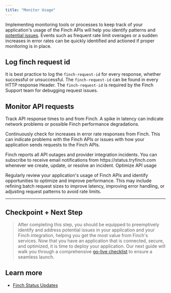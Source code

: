 ```yaml
---
title: "Monitor Usage"
---
```


Implementing monitoring tools or processes to keep track of your application's usage of the Finch APIs will help you identify patterns and [potential issues](/docs/Implementation-Guide/Optimize/Mitigate-Errors.md). Events such as frequent rate limit overages or a sudden increases in error rates can be quickly identified and actioned if proper monitoring is in place. 

## Log finch request id

It is best practice to log the `finch-request-id` for every response, whether successful or unsuccessful. The `finch-request-id` can be found in every HTTP response Header. The `finch-request-id` is required by the Finch Support team for debugging request issues. 

## Monitor API requests

Track API response times to and from Finch. A spike in latency can indicate network problems or possible Finch performance degradations.

Continuously check for increases in error rate responses from Finch. This can indicate problems with the Finch APIs or issues with how your application sends requests to the Finch APIs.

<Info>
 Finch reports all API outages and provider integration incidents. You can subscribe to receive email notifications from https://status.tryfinch.com whenever we create, update, or resolve an incident.
</Info

## Optimize API usage

Regularly review your application's usage of Finch APIs and identify opportunities to optimize and improve performance. This may include refining batch request sizes to improve latency, improving error handling, or adjusting request patterns to avoid rate limits.

---

## Checkpoint + Next Step
<!-- theme: success -->
> After completing this step, you should be equipped to preemptively identify and address potential issues in your application and your Finch integration, helping you get the most value from Finch's services. Now that you have an application that is connected, secure, and optimized, it is time to deploy your application. Our next guide will walk you through a comprehensive [go-live checklist](/docs/Implementation-Guide/Deploy/Go-Live-Checklist.md) to ensure a seamless launch.

## Learn more

- [Finch Status Updates](https://status.tryfinch.com)
